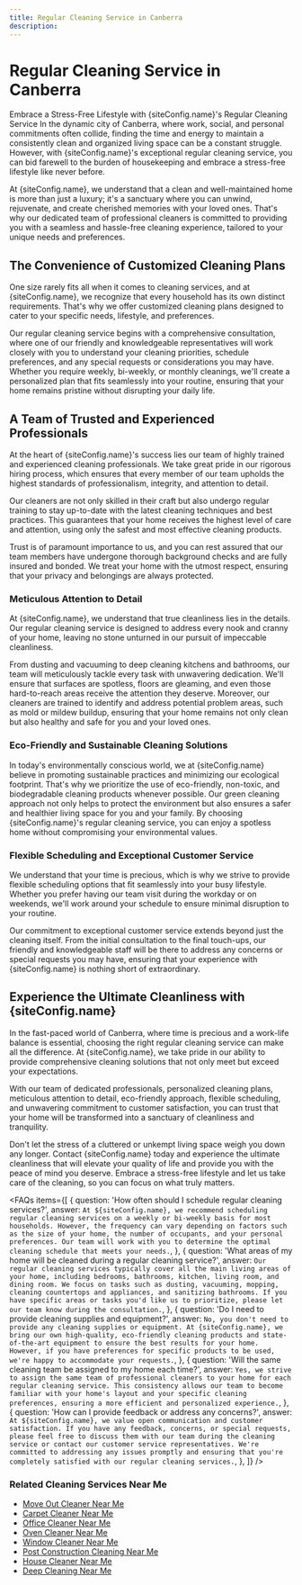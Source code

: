 ```yaml
---
title: Regular Cleaning Service in Canberra
description:
---
```



# Regular Cleaning Service in Canberra

Embrace a Stress-Free Lifestyle with {siteConfig.name}'s Regular Cleaning Service
In the dynamic city of Canberra, where work, social, and personal commitments often collide, finding the time and energy to maintain a consistently clean and organized living space can be a constant struggle. However, with {siteConfig.name}'s exceptional regular cleaning service, you can bid farewell to the burden of housekeeping and embrace a stress-free lifestyle like never before.

At {siteConfig.name}, we understand that a clean and well-maintained home is more than just a luxury; it's a sanctuary where you can unwind, rejuvenate, and create cherished memories with your loved ones. That's why our dedicated team of professional cleaners is committed to providing you with a seamless and hassle-free cleaning experience, tailored to your unique needs and preferences.

## The Convenience of Customized Cleaning Plans

One size rarely fits all when it comes to cleaning services, and at {siteConfig.name}, we recognize that every household has its own distinct requirements. That's why we offer customized cleaning plans designed to cater to your specific needs, lifestyle, and preferences.

Our regular cleaning service begins with a comprehensive consultation, where one of our friendly and knowledgeable representatives will work closely with you to understand your cleaning priorities, schedule preferences, and any special requests or considerations you may have. Whether you require weekly, bi-weekly, or monthly cleanings, we'll create a personalized plan that fits seamlessly into your routine, ensuring that your home remains pristine without disrupting your daily life.

## A Team of Trusted and Experienced Professionals

At the heart of {siteConfig.name}'s success lies our team of highly trained and experienced cleaning professionals. We take great pride in our rigorous hiring process, which ensures that every member of our team upholds the highest standards of professionalism, integrity, and attention to detail.

Our cleaners are not only skilled in their craft but also undergo regular training to stay up-to-date with the latest cleaning techniques and best practices. This guarantees that your home receives the highest level of care and attention, using only the safest and most effective cleaning products.

Trust is of paramount importance to us, and you can rest assured that our team members have undergone thorough background checks and are fully insured and bonded. We treat your home with the utmost respect, ensuring that your privacy and belongings are always protected.

### Meticulous Attention to Detail

At {siteConfig.name}, we understand that true cleanliness lies in the details. Our regular cleaning service is designed to address every nook and cranny of your home, leaving no stone unturned in our pursuit of impeccable cleanliness.

From dusting and vacuuming to deep cleaning kitchens and bathrooms, our team will meticulously tackle every task with unwavering dedication. We'll ensure that surfaces are spotless, floors are gleaming, and even those hard-to-reach areas receive the attention they deserve.
Moreover, our cleaners are trained to identify and address potential problem areas, such as mold or mildew buildup, ensuring that your home remains not only clean but also healthy and safe for you and your loved ones.

### Eco-Friendly and Sustainable Cleaning Solutions

In today's environmentally conscious world, we at {siteConfig.name} believe in promoting sustainable practices and minimizing our ecological footprint. That's why we prioritize the use of eco-friendly, non-toxic, and biodegradable cleaning products whenever possible.
Our green cleaning approach not only helps to protect the environment but also ensures a safer and healthier living space for you and your family. By choosing {siteConfig.name}'s regular cleaning service, you can enjoy a spotless home without compromising your environmental values.

### Flexible Scheduling and Exceptional Customer Service

We understand that your time is precious, which is why we strive to provide flexible scheduling options that fit seamlessly into your busy lifestyle. Whether you prefer having our team visit during the workday or on weekends, we'll work around your schedule to ensure minimal disruption to your routine.

Our commitment to exceptional customer service extends beyond just the cleaning itself. From the initial consultation to the final touch-ups, our friendly and knowledgeable staff will be there to address any concerns or special requests you may have, ensuring that your experience with {siteConfig.name} is nothing short of extraordinary.

## Experience the Ultimate Cleanliness with {siteConfig.name}

In the fast-paced world of Canberra, where time is precious and a work-life balance is essential, choosing the right regular cleaning service can make all the difference. At {siteConfig.name}, we take pride in our ability to provide comprehensive cleaning solutions that not only meet but exceed your expectations.

With our team of dedicated professionals, personalized cleaning plans, meticulous attention to detail, eco-friendly approach, flexible scheduling, and unwavering commitment to customer satisfaction, you can trust that your home will be transformed into a sanctuary of cleanliness and tranquility.

Don't let the stress of a cluttered or unkempt living space weigh you down any longer. Contact {siteConfig.name} today and experience the ultimate cleanliness that will elevate your quality of life and provide you with the peace of mind you deserve. Embrace a stress-free lifestyle and let us take care of the cleaning, so you can focus on what truly matters.

<FAQs
    items={[
        {
            question: 'How often should I schedule regular cleaning services?',
            answer: `At ${siteConfig.name}, we recommend scheduling regular cleaning services on a weekly or bi-weekly basis for most households. However, the frequency can vary depending on factors such as the size of your home, the number of occupants, and your personal preferences. Our team will work with you to determine the optimal cleaning schedule that meets your needs.`,
        },
        {
            question:
                'What areas of my home will be cleaned during a regular cleaning service?',
            answer: `Our regular cleaning services typically cover all the main living areas of your home, including bedrooms, bathrooms, kitchen, living room, and dining room. We focus on tasks such as dusting, vacuuming, mopping, cleaning countertops and appliances, and sanitizing bathrooms. If you have specific areas or tasks you'd like us to prioritize, please let our team know during the consultation.`,
        },
        {
            question: 'Do I need to provide cleaning supplies and equipment?',
            answer: `No, you don't need to provide any cleaning supplies or equipment. At {siteConfig.name}, we bring our own high-quality, eco-friendly cleaning products and state-of-the-art equipment to ensure the best results for your home. However, if you have preferences for specific products to be used, we're happy to accommodate your requests.`,
        },
        {
            question:
                'Will the same cleaning team be assigned to my home each time?',
            answer: `Yes, we strive to assign the same team of professional cleaners to your home for each regular cleaning service. This consistency allows our team to become familiar with your home's layout and your specific cleaning preferences, ensuring a more efficient and personalized experience.`,
        },
        {
            question: 'How can I provide feedback or address any concerns?',
            answer: `At ${siteConfig.name}, we value open communication and customer satisfaction. If you have any feedback, concerns, or special requests, please feel free to discuss them with our team during the cleaning service or contact our customer service representatives. We're committed to addressing any issues promptly and ensuring that you're completely satisfied with our regular cleaning services.`,
        },
    ]}
/>

### Related Cleaning Services Near Me

-   [Move Out Cleaner Near Me](https://topcleanercanberra.com.au/end-of-lease-cleaning-canberra)
-   [Carpet Cleaner Near Me](https://topcleanercanberra.com.au/carpet-cleaning-canberra)
-   [Office Cleaner Near Me](https://topcleanercanberra.com.au/office-cleaning-canberra)
-   [Oven Cleaner Near Me](https://topcleanercanberra.com.au/oven-cleaning-canberra)
-   [Window Cleaner Near Me](https://topcleanercanberra.com.au/window-cleaning-canberra)
-   [Post Construction Cleaning Near Me](https://topcleanercanberra.com.au/after-builder-cleaning-canberra)
-   [House Cleaner Near Me](https://topcleanercanberra.com.au)
-   [Deep Cleaning Near Me](https://topcleanercanberra.com.au/deep-cleaning-canberra)
